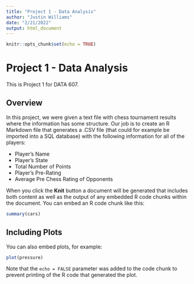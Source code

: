 ```yaml
---
title: "Project 1 - Data Analysis"
author: "Justin Williams"
date: "2/21/2022"
output: html_document
---
```


```r
knitr::opts_chunk$set(echo = TRUE)
```

# Project 1 - Data Analysis
This is Project 1 for DATA 607. 

##  Overview
In this project, we were given a text file with chess tournament results where the information has some structure. Our job is to create an R Markdown file that generates a .CSV file (that could for example be imported into a SQL database)
with the following information for all of the players:

- Player’s Name
- Player’s State
- Total Number of Points
- Player’s Pre-Rating
- Average Pre Chess Rating of Opponents

When you click the **Knit** button a document will be generated that includes both content as well as the output of any embedded R code chunks within the document. You can embed an R code chunk like this:

```r
summary(cars)
```

## Including Plots

You can also embed plots, for example:

```r
plot(pressure)
```

Note that the `echo = FALSE` parameter was added to the code chunk to prevent printing of the R code that generated the plot.
